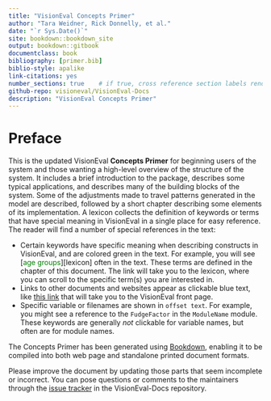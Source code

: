 ```yaml
--- 
title: "VisionEval Concepts Primer"
author: "Tara Weidner, Rick Donnelly, et al."
date: "`r Sys.Date()`"
site: bookdown::bookdown_site
output: bookdown::gitbook
documentclass: book
bibliography: [primer.bib]
biblio-style: apalike
link-citations: yes
number_sections: true    # if true, cross reference section labels render correctly
github-repo: visioneval/VisionEval-Docs
description: "VisionEval Concepts Primer"
---
```


# Preface {-}

This is the updated VisionEval **Concepts Primer** for beginning users of the system and those wanting a high-level overview of the structure of the system. It includes a brief introduction to the package, describes some typical applications, and describes many of the building blocks of the system. Some of the adjustments made to travel patterns generated in the model are described, followed by a short chapter describing some elements of its implementation. A lexicon collects the definition of keywords or terms that have special meaning in VisionEval in a single place for easy reference. The reader will find a number of special references in the text:

+ Certain keywords have specific meaning when describing constructs in VisionEval, and are colored green in the text. For example, you will see [<span style="color:green">age groups</span>][lexicon] often in the text. These terms are defined in the chapter of this document. The link will take you to the lexicon, where you can scroll to the specific term(s) you are interested in.
+ Links to other documents and websites appear as clickable blue text, like [this link](https://visioneval.org) that will take you to the VisionEval front page.
+ Specific variable or filenames are shown in `offset text`. For example, you might see a reference to the `FudgeFactor` in the `ModuleName` module. These keywords are generally *not* clickable for variable names, but often are for module names.

The Concepts Primer has been generated using [Bookdown](https://bookdown.org/), enabling it to be compiled into both web page and standalone printed document formats.

Please improve the document by updating those parts that seem incomplete or incorrect. You can pose questions or comments to the maintainers through the [issue tracker](https://github.com/VisionEval/VisionEval-Docs/issues) in the VisionEval-Docs repository.
